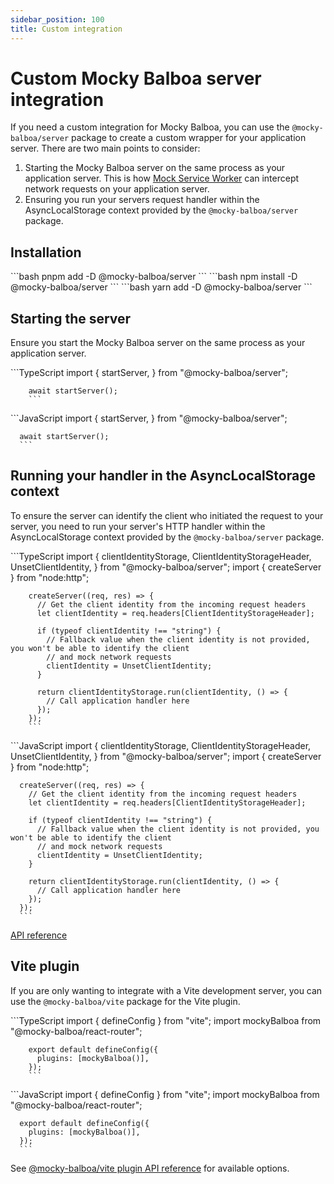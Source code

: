 ```yaml
---
sidebar_position: 100
title: Custom integration
---
```

<head>
    <title>Custom server integrations | Mocky Balboa</title>
</head>


# Custom Mocky Balboa server integration

If you need a custom integration for Mocky Balboa, you can use the `@mocky-balboa/server` package to create a custom wrapper for your application server. There are two main points to consider:

1. Starting the Mocky Balboa server on the same process as your application server. This is how [Mock Service Worker](https://mswjs.io/) can intercept network requests on your application server.
1. Ensuring you run your servers request handler within the AsyncLocalStorage context provided by the `@mocky-balboa/server` package.

## Installation

<Tabs groupId="package-manager">
  <TabItem value="pnpm" label="pnpm" default>
      ```bash
      pnpm add -D @mocky-balboa/server
      ```
    </TabItem>
  <TabItem value="npm" label="npm">
    ```bash
    npm install -D @mocky-balboa/server
    ```
  </TabItem>
  <TabItem value="yarn" label="yarn">
    ```bash
    yarn add -D @mocky-balboa/server
    ```
  </TabItem>
</Tabs>

## Starting the server

Ensure you start the Mocky Balboa server on the same process as your application server.

<Tabs groupId="javascript-language">
  <TabItem value="typescript" label="TypeScript" default>
        ```TypeScript
        import {
          startServer,
        } from "@mocky-balboa/server";

        await startServer();
        ```
  </TabItem>
  <TabItem value="javascript" label="JavaScript">
      ```JavaScript
      import {
        startServer,
      } from "@mocky-balboa/server";

      await startServer();
      ```
  </TabItem>
</Tabs>

## Running your handler in the AsyncLocalStorage context

To ensure the server can identify the client who initiated the request to your server, you need to run your server's HTTP handler within the AsyncLocalStorage context provided by the `@mocky-balboa/server` package.

<Tabs groupId="javascript-language">
  <TabItem value="typescript" label="TypeScript" default>
        ```TypeScript
        import {
          clientIdentityStorage,
          ClientIdentityStorageHeader,
          UnsetClientIdentity,
        } from "@mocky-balboa/server";
        import {
          createServer
        } from "node:http";

        createServer((req, res) => {
          // Get the client identity from the incoming request headers
          let clientIdentity = req.headers[ClientIdentityStorageHeader];

          if (typeof clientIdentity !== "string") {
            // Fallback value when the client identity is not provided, you won't be able to identify the client
            // and mock network requests
            clientIdentity = UnsetClientIdentity;
          }

          return clientIdentityStorage.run(clientIdentity, () => {
            // Call application handler here
          });
        });
        ```
  </TabItem>
  <TabItem value="javascript" label="JavaScript">
      ```JavaScript
      import {
        clientIdentityStorage,
        ClientIdentityStorageHeader,
        UnsetClientIdentity,
      } from "@mocky-balboa/server";
      import {
        createServer
      } from "node:http";

      createServer((req, res) => {
        // Get the client identity from the incoming request headers
        let clientIdentity = req.headers[ClientIdentityStorageHeader];

        if (typeof clientIdentity !== "string") {
          // Fallback value when the client identity is not provided, you won't be able to identify the client
          // and mock network requests
          clientIdentity = UnsetClientIdentity;
        }

        return clientIdentityStorage.run(clientIdentity, () => {
          // Call application handler here
        });
      });
      ```
  </TabItem>
</Tabs>

[API reference](https://api-reference.mockybalboa.com/modules/_mocky-balboa_server)

## Vite plugin

If you are only wanting to integrate with a Vite development server, you can use the `@mocky-balboa/vite` package for the Vite plugin.

<Tabs groupId="javascript-language">
  <TabItem value="typescript" label="TypeScript" default>
        ```TypeScript
        import { defineConfig } from "vite";
        import mockyBalboa from "@mocky-balboa/react-router";

        export default defineConfig({
          plugins: [mockyBalboa()],
        });
        ```
  </TabItem>
  <TabItem value="javascript" label="JavaScript">
      ```JavaScript
      import { defineConfig } from "vite";
      import mockyBalboa from "@mocky-balboa/react-router";

      export default defineConfig({
        plugins: [mockyBalboa()],
      });
      ```
  </TabItem>
</Tabs>

See [@mocky-balboa/vite plugin API reference](https://api-reference.mockybalboa.com/interfaces/_mocky-balboa_vite.MockyBalboaVitePluginOptions) for available options.
